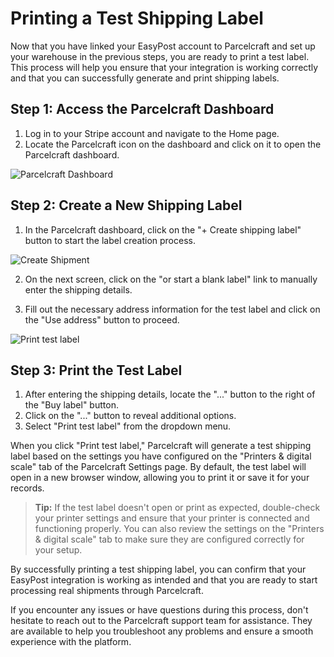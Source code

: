 # Printing a Test Shipping Label

Now that you have linked your EasyPost account to Parcelcraft and set up your warehouse in the previous steps, you are ready to print a test label. This process will help you ensure that your integration is working correctly and that you can successfully generate and print shipping labels.

## Step 1: Access the Parcelcraft Dashboard

1. Log in to your Stripe account and navigate to the Home page.
2. Locate the Parcelcraft icon on the dashboard and click on it to open the Parcelcraft dashboard.

![Parcelcraft Dashboard](./../../public/images/parcelcraft-dashboard.png)

## Step 2: Create a New Shipping Label

1. In the Parcelcraft dashboard, click on the "+ Create shipping label" button to start the label creation process.

![Create Shipment](./../../public/images/create-shipment.png)

2. On the next screen, click on the "or start a blank label" link to manually enter the shipping details.

3. Fill out the necessary address information for the test label and click on the "Use address" button to proceed.

![Print test label](./../../public/images/create-shipment-test.png)

## Step 3: Print the Test Label

1. After entering the shipping details, locate the "..." button to the right of the "Buy label" button.
2. Click on the "..." button to reveal additional options.
3. Select "Print test label" from the dropdown menu.

When you click "Print test label," Parcelcraft will generate a test shipping label based on the settings you have configured on the "Printers & digital scale" tab of the Parcelcraft Settings page. By default, the test label will open in a new browser window, allowing you to print it or save it for your records.

> **Tip:** If the test label doesn't open or print as expected, double-check your printer settings and ensure that your printer is connected and functioning properly. You can also review the settings on the "Printers & digital scale" tab to make sure they are configured correctly for your setup.

By successfully printing a test shipping label, you can confirm that your EasyPost integration is working as intended and that you are ready to start processing real shipments through Parcelcraft.

If you encounter any issues or have questions during this process, don't hesitate to reach out to the Parcelcraft support team for assistance. They are available to help you troubleshoot any problems and ensure a smooth experience with the platform.
